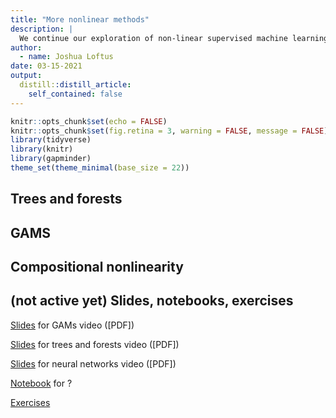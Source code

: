 ```yaml
---
title: "More nonlinear methods"
description: |
  We continue our exploration of non-linear supervised machine learning approaches including tree based methods, GAMs, and neural networks and graphs structured learning.
author:
  - name: Joshua Loftus
date: 03-15-2021
output:
  distill::distill_article:
    self_contained: false
---
```


```r
knitr::opts_chunk$set(echo = FALSE)
knitr::opts_chunk$set(fig.retina = 3, warning = FALSE, message = FALSE)
library(tidyverse)
library(knitr)
library(gapminder)
theme_set(theme_minimal(base_size = 22))
```

## Trees and forests

## GAMS

## Compositional nonlinearity

## (not active yet) Slides, notebooks, exercises

[Slides](slides/08-1-GAMs.html) for GAMs video ([PDF])

[Slides](slides/08-2-trees.html) for trees and forests video ([PDF])

[Slides](slides/08-3-neural.html) for neural networks video ([PDF])

[Notebook](notebooks/tbd.html) for ?

[Exercises](exercises/set3.html)
